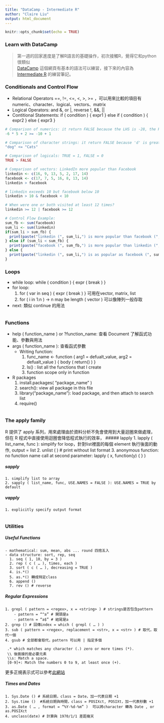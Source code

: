 ```yaml
---
title: "DataCamp - Intermediate R"
author: "Claire Liu"
output: html_document
---
```


```r
knitr::opts_chunk$set(echo = TRUE)
```

### Learn with DataCamp

> 第一週的回家進度是了解R語言的基礎操作，初次接觸R，覺得它和python很類似    
> [DataCamp](https://www.datacamp.com/home) 這個網頁有基本的語法可以練習，接下來的內容為 [Intermediate R](https://www.datacamp.com/courses/intermediate-r) 的練習筆記。

### Conditionals and Control Flow

  * Relational Operators ==, !=, <=, <, >, >= ，可以用來比較的項目有 numeric、character、logical、vectors、matrix
  * Logical Operators: and &, or |, reverse !, &&, ||
  * Contitional Statements: if ( condition ) { expr1 } else if ( condition ) { expr2 } else { expr3 }
  
```r
# Comparison of numerics: it return FALSE because the LHS is -28, the RHS is -9
-6 * 5 + 2 >= -10 + 1

# Comparison of character strings: it return FALSE because 'd' is greater than 'C' in ASCII
"dog" <= "Cats"

# Comparison of logicals: TRUE = 1, FALSE = 0
TRUE > FALSE

# Comparison of vectors: LinkedIn more popular than Facebook
linkedin <- c(16, 9, 13, 5, 2, 17, 14)
facebook <- c(17, 7, 5, 16, 8, 13, 14)
linkedin > facebook

# linkedin exceeds 10 but facebook below 10
linkedin > 10 & facebook < 10

# When were one or both visited at least 12 times?
linkedin >= 12 | facebook >= 12

# Control Flow Example: 
sum_fb <- sum(facebook)
sum_li <- sum(linkedin)
if(sum_li > sum_fb) {
  print(paste("linkedin (", sum_li,") is more popular than facebook (", sum_fb, ")."))
} else if (sum_li < sum_fb) {
  print(paste("facebook (", sum_fb,") is more popular than linkedin (", sum_li, ")."))
} else {
  print(paste("linkedin (", sum_li,") is as popular as facebook (", sum_fb, ")."))
}
```


### Loops
  * while loop: while ( condition ) { expr ( break ) }
  * for loop: 
    1. for ( var in seq ) { expr  ( break ) } 可用在vector, matrix, list
	  2. for ( i in 1:n ) -> n may be length ( vector ) 可以像陣列一般存取
  * next: 類似 continue 的用法
  
```r

```

### Functions

  * help ( function_name ) or ?function_name: 查看 Document 了解函式功能、參數與用法
  * args ( function_name ): 查看函式參數
	* Writing function:
		1. func_name <- function ( arg1 = defualt_value, arg2 = defualt_value ) { body  ( return() ) }
		2. ls() : list all the functions that I create
		3. function scope only in function     
     
  * R packages
    1. install.packages( “package_name” )
    2. search(): view all package in this file
    3. library(“package_name”): load package, and then attach to search list
    4. require()

```r

```

### The apply family
R 提供了 apply 系列，用來處理由於資料分析不免會使用到大量迴圈來做處理，但在 R 程式中直接使用迴圈會降低程式執行的效率，
#####   lapply
    1. lapply ( list_name, func ): simplify for loop，針對list裡面的每個 element 執行後面的動作, output = list
    2. unlist ( ) # print without list format
    3. anonymous function: no function name call at second parameter: lapply ( x, function(y) { } )    

#####  sapply 
    1. simplify list to array
    2. sapply ( list_name, func, USE.NAMES = FALSE ): USE.NAMES = TRUE by default

#####  vapply
    1. explicitly specify output format  
    
```r

```

### Utilities
#####   Useful Functions
    - mathematical: sum, mean, abs ... round 四捨五入
    - data structure: sort, rep, seq
      1. seq ( 1, 10, by = 3 )
      2. rep ( c ( … ), times, each )
      3. sort ( c ( … ), decreasing = TRUE )
      4. is.*()
      5. as.*() 轉成特定class
      6. append () 
      7. rev () # reverse     

#####   Regular Expressions
    1. grepl ( pattern = <regex>, x = <string> ) # strings是否包含pattern   
        - pattern = “^a” # 開頭是a
        - pattern = “a$” # 結尾是a    
    2. grep () # 回傳index = which ( grepl ( … ) )
    3. sub ( pattern = <regex>, replacement = <str>, x = <str> ) # 取代，取代一個
    4. gsub # 全部都會取代，pattern 可以用 | 指定多個

	 .* which matches any character (.) zero or more times (*).
	 \\ 後面接的是必要元素
	 \\s: Match a space. 
	 [0-9]+: Match the numbers 0 to 9, at least once (+).

  更多正規表示式可以參考[此網站](https://blog.yjtseng.info/post/regexpr/)

#####   Times and Dates
    1. Sys.Date () # 系統日期，class = Date，加一代表日期 +1
    2. Sys.time () 	#系統日期與時間，class = POSIXct, POSIXt，加一代表秒數 +1
    3. as.Date ( … , format = “%Y-%d-%m” )  可以將character 轉為 Date , or as.POSIXct
    4. unclass(date) # 計算與 1970/1/1 差距幾天
